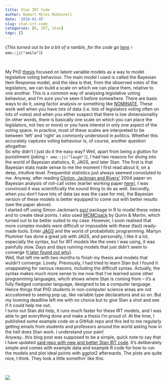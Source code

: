 ```yaml
---
title: Stan IRT Code
author: Robert Myles McDonnell
date: '2018-01-05'
slug: stan-irt-code
categories: [R, IRT, Stan]
tags: []
---
```


(*This turned out to be a bit of a ramble, for the code go [here](https://github.com/RobertMyles/IRT)* `r emo::ji("smile")`)

<br>

My PhD [thesis](http://robertmylesmcdonnell.netlify.com/files/Robert_Myles_McDonnell_thesis.pdf) focused on latent variable models as a way to model legislative voting behaviour. The main model I used is called the Bayesian Item Response model, and the idea is that, from the observed votes of the legislators, we can build a scale on which we can place them, relative to one another. This is a common way of analysing legislative voting behaviour, and I'm sure you've seen it before somewhere. There are basic ways to do it, using factor analysis or something like [NOMINATE](https://legacy.voteview.com/w-nominate.htm). These work well when you have lots of data (i.e. lots of legislators voting often on lots of votes) and when you either suspect that there is low dimensionality (in other words, there is basically one scale on which you can place the legislators, not two or more) or you have interest in only one aspect of the voting space. In practice, most of these scales are interpreted to be between 'left' and 'right' as commonly understood in politics. Whether this accurately captures voting behaviour is, of course, another question altogether.   
So why didn't I just do it the easy way? Well, apart from being a glutton for punishment (joking `r emo::ji("laugh")`), I had two reasons for diving into the world of Bayesian statistics, R, JAGS, and later Stan. The first is that Bayesian stats made sense to me the moment I first read about it, on a deep, intuitive level. Frequentist statistics just always seemed convoluted to me. Anyway, after reading [Clinton, Jackman and Rivers'](https://www.cambridge.org/core/journals/american-political-science-review/article/the-statistical-analysis-of-roll-call-data/75DBC6645F85A764AE9E5DBF468AB813) 2004 paper on Bayesian analysis of roll-call votes (earlier working paper [here](http://www.nyu.edu/gsas/dept/politics/seminars/jackman_nemp.pdf)), I was convinced it was scientifically the sound thing to do as well. Secondly, when you don't have lots of data (as was the case for me), the Bayesian version of these models is better equipped to come out with better results (see the paper above).  
I started off using Simon Jackman's [pscl](https://github.com/atahk/pscl) package in R to model these votes and to create ideal points. I also used [MCMCpack](https://cran.r-project.org/web/packages/MCMCpack/index.html) by Quinn & Martin, which turned out to be better suited to my case. However, I soon realised that more complex models were difficult or impossible with these (fast) ready-made tools. Enter [JAGS]() and the world of probabilistic programming. Martyn Plummer has done a great job with JAGS, and personally, I like it a lot, especially the syntax, but for IRT models like the ones I was using, it was painfully slow. Days and days running models that just didn't seem to converge ([I later found out why](https://sourceforge.net/p/mcmc-jags/discussion/610037/thread/5c9e9026/)).   
Well, that left me with two months to finish my thesis and models that wuldn't converge. Lovely. Previously, I had tried to learn Stan but I found it unappealing for various reasons, including the difficult syntax. Actually, the syntax makes much more sense to me now that I've learned some other programming languages, whcih shows where Stan is coming from -- it's a fully fledged computer language, designed to be a computer language. Hence things that PhD students in non-computer science areas are not accustomed to seeing pop up, like variable type declarations and so on. But my looming deadline left me with no choice but to give Stan a shot and see if it could help me out.  
I turns out Stan did help, it runs much faster for these IRT models, and I was able to get everything done and make a thesis I'm proud of. At the time, I published some example code on a GitHub repo and this led to me regularly getting emails from students and professors around the world asking how in the hell does Stan work. I understand your pain!  
Anyway...this blog post was supposed to be a simple, quick note to say that I have updated [said repo with new and better Stan IRT code](https://github.com/RobertMyles/IRT). It's deliberately simple and comes with example data and example R code for how to run the models and plot ideal points with ggplot2 afterwards. The plots are quite nice, I think. They look a little somethin' like this:  

<br>

![](https://i.imgur.com/8ADM3es.png) 
